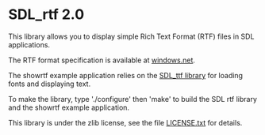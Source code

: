 = SDL_rtf 2.0 =

This library allows you to display simple Rich Text Format (RTF) files in
SDL applications.

The RTF format specification is available at [https://interoperability.blob.core.windows.net/files/Archive_References/%5bMSFT-RTF%5d.pdf windows.net].

The showrtf example application relies on the [https://github.com/libsdl-org/SDL_ttf SDL_ttf library] for loading
fonts and displaying text.

To make the library, type './configure' then 'make' to build the SDL rtf
library and the showrtf example application.

This library is under the zlib license, see the file [https://github.com/libsdl-org/SDL_rtf/blob/main/LICENSE.txt LICENSE.txt] for details.


